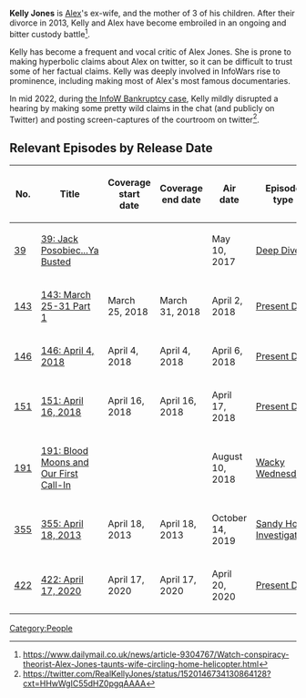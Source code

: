 '''Kelly Jones''' is [[Alex Jones|Alex]]'s ex-wife, and the mother of 3 of his children. After their divorce in 2013, Kelly and Alex have become embroiled in an ongoing and bitter custody battle<ref>https://www.dailymail.co.uk/news/article-9304767/Watch-conspiracy-theorist-Alex-Jones-taunts-wife-circling-home-helicopter.html</ref>.

Kelly has become a frequent and vocal critic of Alex Jones. She is prone to making hyperbolic claims about Alex on twitter, so it can be difficult to trust some of her factual claims. Kelly was deeply involved in InfoWars rise to prominence, including making most of Alex's most famous documentaries.

In mid 2022, during [[InfoW et. al. Bankruptcy Case|the InfoW Bankruptcy case]], Kelly mildly disrupted a hearing by making some pretty wild claims in the chat (and publicly on Twitter) and posting screen-captures of the courtroom on twitter<ref>https://twitter.com/RealKellyJones/status/1520146734130864128?cxt=HHwWgIC55dHZ0pgqAAAA</ref>.

==Relevant Episodes by Release Date==
{| class="fandom-table"
!No.
!Title
!Coverage
start date
!Coverage
end date
!Air date
!Episode type
|-
|[[39: Jack Posobiec...Ya Busted|39]]
|[[39: Jack Posobiec...Ya Busted]]
|
|
|May 10, 2017
|[[:Category:Deep Dive|Deep Dive]]
|-
|[[143: March 25-31 Part 1|143]]
|[[143: March 25-31 Part 1]]
|March 25, 2018
|March 31, 2018
|April 2, 2018
|[[:Category:Present Day|Present Day]]
|-
|[[146: April 4, 2018|146]]
|[[146: April 4, 2018]]
|April 4, 2018
|April 4, 2018
|April 6, 2018
|[[:Category:Present Day|Present Day]]
|-
|[[151: April 16, 2018|151]]
|[[151: April 16, 2018]]
|April 16, 2018
|April 16, 2018
|April 17, 2018
|[[:Category:Present Day|Present Day]]
|-
|[[191: Blood Moons and Our First Call-In|191]]
|[[191: Blood Moons and Our First Call-In]]
|
|
|August 10, 2018
|[[:Category:Wacky Wednesday|Wacky Wednesday]]
|-
|[[355: April 18, 2013|355]]
|[[355: April 18, 2013]]
|April 18, 2013
|April 18, 2013
|October 14, 2019
|[[:Category:Sandy Hook Investigation|Sandy Hook Investigation]]
|-
|[[422: April 17, 2020|422]]
|[[422: April 17, 2020]]
|April 17, 2020
|April 17, 2020
|April 20, 2020
|[[:Category:Present Day|Present Day]]
|}

[[Category:People]]
